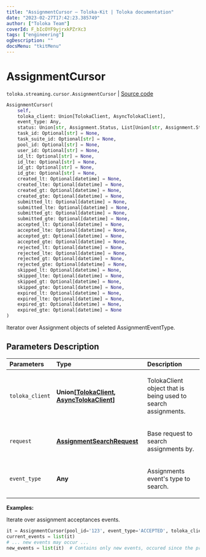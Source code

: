 ```yaml
---
title: "AssignmentCursor — Toloka-Kit | Toloka documentation"
date: "2023-02-27T17:42:23.385749"
author: ["Toloka Team"]
coverId: F_bIcOYF9yjrxkPZrXc3
tags: ["engineering"]
ogDescription: ""
docsMenu: "tkitMenu"
---
```


# AssignmentCursor
`toloka.streaming.cursor.AssignmentCursor` | [Source code](https://github.com/Toloka/toloka-kit/blob/v1.1.4/src/streaming/cursor.py#L217)

```python
AssignmentCursor(
    self,
    toloka_client: Union[TolokaClient, AsyncTolokaClient],
    event_type: Any,
    status: Union[str, Assignment.Status, List[Union[str, Assignment.Status]], None] = None,
    task_id: Optional[str] = None,
    task_suite_id: Optional[str] = None,
    pool_id: Optional[str] = None,
    user_id: Optional[str] = None,
    id_lt: Optional[str] = None,
    id_lte: Optional[str] = None,
    id_gt: Optional[str] = None,
    id_gte: Optional[str] = None,
    created_lt: Optional[datetime] = None,
    created_lte: Optional[datetime] = None,
    created_gt: Optional[datetime] = None,
    created_gte: Optional[datetime] = None,
    submitted_lt: Optional[datetime] = None,
    submitted_lte: Optional[datetime] = None,
    submitted_gt: Optional[datetime] = None,
    submitted_gte: Optional[datetime] = None,
    accepted_lt: Optional[datetime] = None,
    accepted_lte: Optional[datetime] = None,
    accepted_gt: Optional[datetime] = None,
    accepted_gte: Optional[datetime] = None,
    rejected_lt: Optional[datetime] = None,
    rejected_lte: Optional[datetime] = None,
    rejected_gt: Optional[datetime] = None,
    rejected_gte: Optional[datetime] = None,
    skipped_lt: Optional[datetime] = None,
    skipped_lte: Optional[datetime] = None,
    skipped_gt: Optional[datetime] = None,
    skipped_gte: Optional[datetime] = None,
    expired_lt: Optional[datetime] = None,
    expired_lte: Optional[datetime] = None,
    expired_gt: Optional[datetime] = None,
    expired_gte: Optional[datetime] = None
)
```

Iterator over Assignment objects of seleted AssignmentEventType.

## Parameters Description

| Parameters | Type | Description |
| :----------| :----| :-----------|
`toloka_client`|**Union\[[TolokaClient](/docs/toloka-kit/reference/toloka.client.TolokaClient), [AsyncTolokaClient](/docs/toloka-kit/reference/toloka.async_client.client.AsyncTolokaClient)\]**|<p>TolokaClient object that is being used to search assignments.</p>
`request`|**[AssignmentSearchRequest](/docs/toloka-kit/reference/toloka.client.search_requests.AssignmentSearchRequest)**|<p>Base request to search assignments by.</p>
`event_type`|**Any**|<p>Assignments event&#x27;s type to search.</p>

**Examples:**

Iterate over assignment acceptances events.

```python
it = AssignmentCursor(pool_id='123', event_type='ACCEPTED', toloka_client=toloka_client)
current_events = list(it)
# ... new events may occur ...
new_events = list(it)  # Contains only new events, occured since the previous call.
```